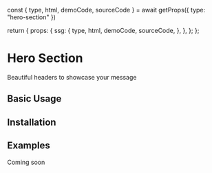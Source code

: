 
  const { type, html, demoCode, sourceCode } = await getProps({
    type: "hero-section"
  }) 

  return {
    props: {
      ssg: {
        type,
        html,
        demoCode,
        sourceCode,
      },
    },
  };
};

# Hero Section

Beautiful headers to showcase your message

## Basic Usage

<BasicUsage />

## Installation

<Installation cli="heroSection" />

## Examples

Coming soon
